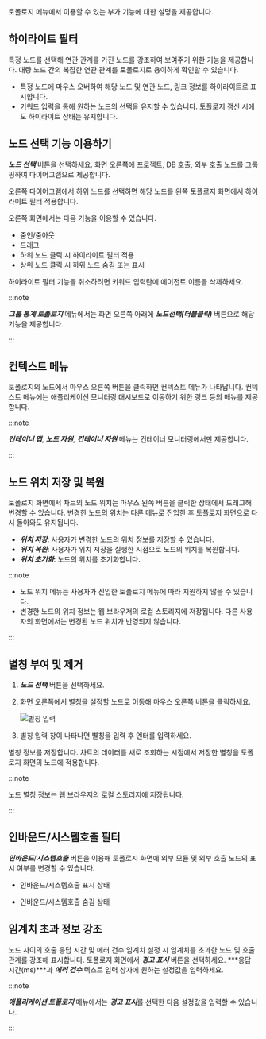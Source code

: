 토폴로지 메뉴에서 이용할 수 있는 부가 기능에 대한 설명을 제공합니다.

## 하이라이트 필터

특정 노드를 선택해 연관 관계를 가진 노드를 강조하여 보여주기 위한 기능을 제공합니다. 대량 노드 간의 복잡한 연관 관계를 토폴로지로 용이하게 확인할 수 있습니다.

<ImgLang img='topology-highlight.png' desc='하이라이트 필터' />

* 특정 노드에 마우스 오버하여 해당 노드 및 연관 노드, 링크 정보를 하이라이트로 표시합니다.
* 키워드 입력을 통해 원하는 노드의 선택을 유지할 수 있습니다. 토폴로지 갱신 시에도 하이라이트 상태는 유지합니다.

## 노드 선택 기능 이용하기

***노드 선택*** 버튼을 선택하세요. 화면 오른쪽에 프로젝트, DB 호출, 외부 호출 노드를 그룹핑하여 다이어그램으로 제공합니다. 

<ImgLang img='topology-select-node.png' desc='노드 선택' />

오른쪽 다이어그램에서 하위 노드를 선택하면 해당 노드를 왼쪽 토폴로지 화면에서 하이라이트 필터 적용합니다.

<ImgLang img='topology-select-node-agent.png' desc='노드 선택' />

오른쪽 화면에서는 다음 기능을 이용할 수 있습니다.

* 줌인/줌아웃
* 드래그
* 하위 노드 클릭 시 하이라이트 필터 적용
* 상위 노드 클릭 시 하위 노드 숨김 또는 표시

하이라이트 필터 기능을 취소하려면 키워드 입력란에 에이전트 이름을 삭제하세요.

:::note

***그룹 통계 토폴로지*** 메뉴에서는 화면 오른쪽 아래에 ***노드선택(더블클릭)*** 버튼으로 해당 기능을 제공합니다.

:::

## 컨텍스트 메뉴

토폴로지의 노드에서 마우스 오른쪽 버튼을 클릭하면 컨텍스트 메뉴가 나타납니다. 컨텍스트 메뉴에는 애플리케이션 모니터링 대시보드로 이동하기 위한 링크 등의 메뉴를 제공합니다.

<ImgLang img='context_menu.png' desc='컨텍스트 메뉴' />

:::note

***컨테이너 맵***, ***노드 자원***, ***컨테이너 자원*** 메뉴는 컨테이너 모니터링에서만 제공합니다.

:::

## 노드 위치 저장 및 복원

토폴로지 화면에서 차트의 노드 위치는 마우스 왼쪽 버튼을 클릭한 상태에서 드래그해 변경할 수 있습니다. 변경한 노드의 위치는 다른 메뉴로 진입한 후 토폴로지 화면으로 다시 돌아와도 유지됩니다.

* ***위치 저장***: 사용자가 변경한 노드의 위치 정보를 저장할 수 있습니다.
* ***위치 복원***: 사용자가 위치 저장을 실행한 시점으로 노드의 위치를 복원합니다.
* ***위치 초기화***: 노드의 위치를 초기화합니다.

:::note

* 노드 위치 메뉴는 사용자가 진입한 토폴로지 메뉴에 따라 지원하지 않을 수 있습니다.
* 변경한 노드의 위치 정보는 웹 브라우저의 로컬 스토리지에 저장됩니다. 다른 사용자의 화면에서는 변경된 노드 위치가 반영되지 않습니다.

:::

## 별칭 부여 및 제거

1. ***노드 선택*** 버튼을 선택하세요.

1. 화면 오른쪽에서 별칭을 설정할 노드로 이동해 마우스 오른쪽 버튼을 클릭하세요.

    ![별칭 입력](/img/node-custom-name.png)

1. 별칭 입력 창이 나타나면 별칭을 입력 후 엔터를 입력하세요.

별칭 정보를 저장합니다. 차트의 데이터를 새로 조회하는 시점에서 저장한 별칭을 토폴로지 화면의 노드에 적용합니다.

:::note

노드 별칭 정보는 웹 브라우저의 로컬 스토리지에 저장됩니다.

:::

## 인바운드/시스템호출 필터

***인바운드***/***시스템호출*** 버튼을 이용해 토폴로지 화면에 외부 모듈 및 외부 호출 노드의 표시 여부를 변경할 수 있습니다.

* 인바운드/시스템호출 표시 상태

  <ImgLang img='inbound_outbound_displayed.png' desc='인바운드/시스템호출 표시 상태' />

* 인바운드/시스템호출 숨김 상태

  <ImgLang img='inbound_outbound_hidden.png' desc='인바운드/시스템호출 비표시 상태' />

## 임계치 초과 정보 강조

노드 사이의 호출 응답 시간 및 에러 건수 임계치 설정 시 임계치를 초과한 노드 및 호출 관계를 강조해 표시합니다. 토폴로지 화면에서 ***경고 표시*** 버튼을 선택하세요. ***응답 시간(ms)***과 ***에러 건수*** 텍스트 입력 상자에 원하는 설정값을 입력하세요.

<ImgLang img='threshold_emphasized.png' desc='임계치 초과 정보 강조' />

:::note

***애플리케이션 토폴로지*** 메뉴에서는 ***경고 표시***를 선택한 다음 설정값을 입력할 수 있습니다.

:::